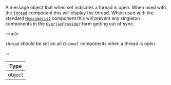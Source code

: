 A message object that when set indicates a thread is open.
When used with the [`Thread`](/reactnative/ui-components/thread) component this will display the thread.
When used with the standard [`MessageList`](/reactnative/ui-components/message-list) component this will prevent any singleton components in the [`OverlayProvider`](../../../../ui-components/overlay-provider/overlay-provider.mdx) form getting out of sync.

:::note

`thread` should be set on all `Channel` components when a thread is open.

:::

| Type   |
| ------ |
| object |
